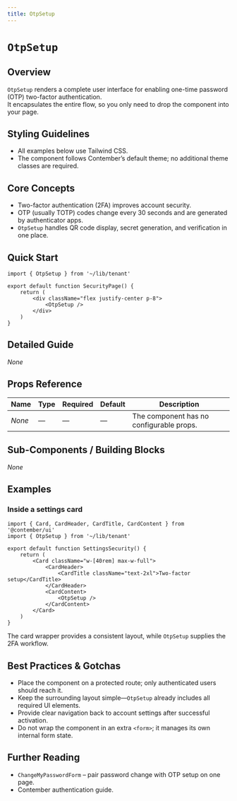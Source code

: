 ```yaml
---
title: OtpSetup
---
```


<!-- Edited by human: false -->
<!-- Examples count: 5 -->
<!-- Source examples: 0 -->
<!-- Playground examples: 1 -->
<!-- External examples: 4 -->
<!-- Import examples: 5 -->

# `OtpSetup`

## Overview
`OtpSetup` renders a complete user interface for enabling one-time password (OTP) two-factor authentication.  
It encapsulates the entire flow, so you only need to drop the component into your page.

## Styling Guidelines
* All examples below use Tailwind CSS.  
* The component follows Contember’s default theme; no additional theme classes are required.

## Core Concepts
* Two-factor authentication (2FA) improves account security.  
* OTP (usually TOTP) codes change every 30 seconds and are generated by authenticator apps.  
* `OtpSetup` handles QR code display, secret generation, and verification in one place.

## Quick Start
```tsx
import { OtpSetup } from '~/lib/tenant'

export default function SecurityPage() {
	return (
		<div className="flex justify-center p-8">
			<OtpSetup />
		</div>
	)
}
```

## Detailed Guide
_None_

## Props Reference
| Name | Type | Required | Default | Description |
|------|------|----------|---------|-------------|
| _None_ | — | — | — | The component has no configurable props. |

## Sub-Components / Building Blocks
_None_

## Examples

### Inside a settings card
```tsx
import { Card, CardHeader, CardTitle, CardContent } from '@contember/ui'
import { OtpSetup } from '~/lib/tenant'

export default function SettingsSecurity() {
	return (
		<Card className="w-[40rem] max-w-full">
			<CardHeader>
				<CardTitle className="text-2xl">Two-factor setup</CardTitle>
			</CardHeader>
			<CardContent>
				<OtpSetup />
			</CardContent>
		</Card>
	)
}
```
The card wrapper provides a consistent layout, while `OtpSetup` supplies the 2FA workflow.

## Best Practices & Gotchas
* Place the component on a protected route; only authenticated users should reach it.  
* Keep the surrounding layout simple—`OtpSetup` already includes all required UI elements.  
* Provide clear navigation back to account settings after successful activation.  
* Do not wrap the component in an extra `<form>`; it manages its own internal form state.

## Further Reading
* `ChangeMyPasswordForm` – pair password change with OTP setup on one page.  
* Contember authentication guide.  

<!-- End of Generated Documentation -->
